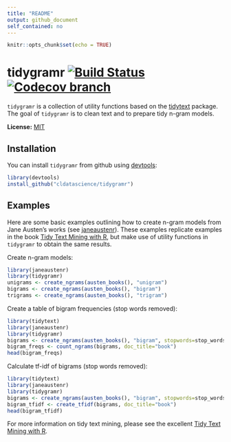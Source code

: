 ```yaml
---
title: "README"
output: github_document
self_contained: no
---
```


```r
knitr::opts_chunk$set(echo = TRUE)
```

# tidygramr [![Build Status](https://travis-ci.org/cldatascience/tidygramr.svg?branch=master)](https://travis-ci.org/cldatascience/tidygramr) [![Codecov branch](https://img.shields.io/codecov/c/github/cldatascience/tidygramr/master.svg)](https://img.shields.io/codecov/c/github/cldatascience/tidygramr)

`tidygramr` is a collection of utility functions based on the [tidytext](https://cran.r-project.org/package=tidytext) package. The goal of `tidygramr` is to clean text and to prepare tidy n-gram models. 

**License:** [MIT](https://opensource.org/licenses/MIT)

## Installation

You can install `tidygramr` from github using [devtools](https://cran.r-project.org/package=devtools):

```r
library(devtools)
install_github("cldatascience/tidygramr")
```

## Examples

Here are some basic examples outlining how to create n-gram models from
Jane Austen's works (see 
[janeaustenr](https://cran.r-project.org/package=janeaustenr)).
These examples replicate examples in the book
[Tidy Text Mining with R](http://tidytextmining.com/ngrams.html), 
but make use of utility functions in `tidygramr` to obtain the same results.

Create n-gram models:

```r
library(janeaustenr)
library(tidygramr)
unigrams <- create_ngrams(austen_books(), "unigram")
bigrams <- create_ngrams(austen_books(), "bigram")
trigrams <- create_ngrams(austen_books(), "trigram")
```

Create a table of bigram frequencies (stop words removed):

```r
library(tidytext)
library(janeaustenr)
library(tidygramr)
bigrams <- create_ngrams(austen_books(), "bigram", stopwords=stop_words)
bigram_freqs <- count_ngrams(bigrams, doc_title="book")
head(bigram_freqs)
```

Calculate tf-idf of bigrams (stop words removed):

```r
library(tidytext)
library(janeaustenr)
library(tidygramr)
bigrams <- create_ngrams(austen_books(), "bigram", stopwords=stop_words)
bigram_tfidf <- create_tfidf(bigrams, doc_title="book")
head(bigram_tfidf)
```

For more information on tidy text mining, please see the excellent
[Tidy Text Mining with R](http://tidytextmining.com/ngrams.html).
